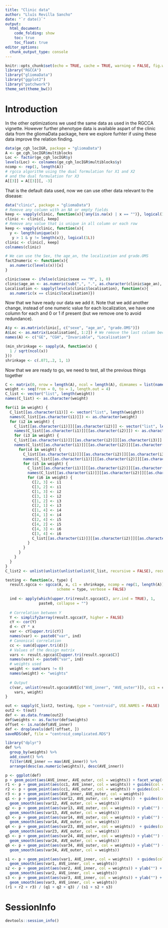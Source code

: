```yaml
---
title: "Clinic data"
author: "Lluís Revilla Sancho"
date: "`r date()`"
output:
  html_document:
    code_folding: show
    toc: true
    toc_float: true
editor_options: 
  chunk_output_type: console
---
```


```r
knitr::opts_chunk$set(echo = TRUE, cache = TRUE, warning = FALSE, fig.width = 120, fig.height = 50, collapse = TRUE)
library("RGCCA")
library("gliomaData")
library("ggplot2")
library("patchwork")
theme_set(theme_bw())
```

# Introduction

In the other optimizations we used the same data as used in the RGCCA vignette. 
However further phenotype data is available aspart of the clinic data from the 
gliomaData package, here we explore furhter if using these data improve the 
relation finding.

```r
data(ge_cgh_locIGR, package = "gliomaData")
A <- ge_cgh_locIGR$multiblocks
Loc <- factor(ge_cgh_locIGR$y)
levels(Loc) <- colnames(ge_cgh_locIGR$multiblocks$y)
ncomp <- rep(1, length(A))
# rgcca algorithm using the dual formulation for X1 and X2 
# and the dual formulation for X3
A[[3]] = A[[3]][, -3]
```
That is the default data used, now  we can use other data relevant to the 
disease:

```r
data("clinic", package = "gliomaData")
# Remove any column with an NA or empty fields
keep <- vapply(clinic, function(x){!any(is.na(x) | x == "")}, logical(1L))
clinic <- clinic[, keep]
# Remove any value that is unique in all column or each row
keep <- vapply(clinic, function(x){
  y <- length(unique(x))
   y > 1 & y != length(x)}, logical(1L))
clinic <- clinic[, keep]
colnames(clinic)

# We can use the Sex, the age_an, the localization and grade.OMS
fact2numeric <- function(x){
  as.numeric(levels(x))[x]
}

clinic$sexe <- ifelse(clinic$sexe == "M", 1, 0)
clinic$age_an <- as.numeric(sub(",", ".", as.character(clinic$age_an), fixed = TRUE))
Localisation <- sapply(levels(clinic$localisation), function(x){
  as.numeric(x == clinic$localisation)})
```
Now that we have ready our data we add it. Note that we add another change, instead of one numeric value for each localization, we have one column for each and 0 or 1 if present (but we remove one to avoid redundance).
```r
A$y <- as.matrix(clinic[, c("sexe", "age_an", "grade.OMS")])
A$Loc <- as.matrix(Localisation[, 1:2]) # We remove the last column because it is redudant
names(A) <- c("GE", "CGH", "Invariable", "Localisation")
```



```r
(min_shrinkage <- sapply(A, function(x) {
  1 / sqrt(ncol(x))
}))
shrinkage <- c(.071,.2, 1, 1)
```

Now that we are ready to go, we need to test, all the previous things together

```r
C <- matrix(0, nrow = length(A), ncol = length(A), dimnames = list(names(A), names(A)))
weight <- seq(from = 0, to = 1, length.out = 4)
C_list <- vector("list", length(weight))
names(C_list) <- as.character(weight)

for(i1 in weight) {
  C_list[[as.character(i1)]] <- vector("list", length(weight))
  names(C_list[[as.character(i1)]]) <- as.character(weight)
  for (i2 in weight) {
    C_list[[as.character(i1)]][[as.character(i2)]] <- vector("list", length(weight))
    names(C_list[[as.character(i1)]][[as.character(i2)]]) <- as.character(weight)
    for (i3 in weight) {
    C_list[[as.character(i1)]][[as.character(i2)]][[as.character(i3)]] <- vector("list", length(weight))
    names(C_list[[as.character(i1)]][[as.character(i2)]][[as.character(i3)]]) <- as.character(weight)
      for(i4 in weight) {
        C_list[[as.character(i1)]][[as.character(i2)]][[as.character(i3)]][[as.character(i4)]] <- vector("list", length(weight))
        names(C_list[[as.character(i1)]][[as.character(i2)]][[as.character(i3)]][[as.character(i4)]]) <- as.character(weight)
        for (i5 in weight) {
          C_list[[as.character(i1)]][[as.character(i2)]][[as.character(i3)]][[as.character(i4)]][[as.character(i5)]] <- vector("list", length(weight))
          names(C_list[[as.character(i1)]][[as.character(i2)]][[as.character(i3)]][[as.character(i4)]][[as.character(i5)]]) <- as.character(weight)
          for (i6 in weight) {
            C[2, 3] <- i1
            C[3, 2] <- i1
            C[1, 3] <- i2
            C[3, 1] <- i2
            C[1, 2] <- i3
            C[2, 1] <- i3
            C[1, 4] <- i4
            C[4, 1] <- i4
            C[2, 4] <- i5
            C[4, 2] <- i5
            C[4, 3] <- i6
            C[3, 4] <- i6
            C_list[[as.character(i1)]][[as.character(i2)]][[as.character(i3)]][[as.character(i4)]][[as.character(i5)]] <- C
          }
        }
      }
    }
  }
}
C_list2 <- unlist(unlist(unlist(unlist(C_list, recursive = FALSE), recursive = FALSE), recursive = FALSE), recursive = FALSE)
```



```r
testing <- function(x, type) {
  result.sgcca <- sgcca(A, x, c1 = shrinkage, ncomp = rep(1, length(A)), 
                       scheme = type, verbose = FALSE)
  
  ind <- apply(which(upper.tri(result.sgcca$C), arr.ind = TRUE), 1, 
               paste0, collapse = "")
  
  # Correlation between Y
  Y <- simplify2array(result.sgcca$Y, higher = FALSE)
  cY <- cor(Y)
  d <- cY * x
  var <- cY[upper.tri(cY)]
  names(var) <- paste0("var", ind)
  # Canonical correlation
  cc <- sum(d[upper.tri(d)])
  # Values of the design matrix
  vars <- result.sgcca$C[upper.tri(result.sgcca$C)]
  names(vars) <- paste0("var", ind)
  # weights used
  weight <- sum(vars != 0)
  names(weight) <- "weights"
  
  # Output
  c(var, unlist(result.sgcca$AVE[c("AVE_inner", "AVE_outer")]), cc1 = cc, 
    vars, weight)
}
```

```r
out <- sapply(C_list2, testing, type = "centroid", USE.NAMES = FALSE)
out2 <- t(out)
def <- as.data.frame(out2)
def$weights <- as.factor(def$weights)
offset <- is.na(def$AVE_inner)
def <- droplevels(def[!offset, ])
saveRDS(def, file = "centroid_complicated.RDS")
```

```r
library("dplyr")
def %>% 
  group_by(weights) %>% 
  add_count() %>% 
  filter(AVE_inner == max(AVE_inner)) %>% 
  arrange(desc(as.numeric(weights)), desc(AVE_inner))
```


```r
p <- ggplot(def)
p + geom_point(aes(AVE_inner, AVE_outer, col = weights)) + facet_wrap(~weights)
r1 <- p + geom_point(aes(cc1, AVE_inner, col = weights)) + guides(col = FALSE)
r2 <- p + geom_point(aes(cc1, AVE_outer, col = weights)) + guides(col = FALSE)
r3 <- p + geom_point(aes(AVE_inner, AVE_outer, col = weights))
q1 <- p + geom_point(aes(var12, AVE_outer, col = weights))  + guides(col = FALSE) +
  geom_smooth(aes(var12, AVE_outer, col = weights))
q2 <- p + geom_point(aes(var13, AVE_outer, col = weights)) + ylab("") + guides(col = FALSE) +
  geom_smooth(aes(var13, AVE_outer, col = weights))
q3 <- p + geom_point(aes(var14, AVE_outer, col = weights)) + ylab("") + guides(col = FALSE) +
  geom_smooth(aes(var14, AVE_outer, col = weights))
q4 <- p + geom_point(aes(var23, AVE_outer, col = weights))  + guides(col = FALSE) +
  geom_smooth(aes(var23, AVE_outer, col = weights))
q5 <- p + geom_point(aes(var24, AVE_outer, col = weights)) + ylab("") + guides(col = FALSE) +
  geom_smooth(aes(var24, AVE_outer, col = weights))
q6 <- p + geom_point(aes(var34, AVE_outer, col = weights)) + ylab("") + guides(col = FALSE) +
  geom_smooth(aes(var34, AVE_outer, col = weights))

s1 <- p + geom_point(aes(var1, AVE_inner, col = weights))  + guides(col = FALSE) +
  geom_smooth(aes(var1, AVE_inner, col = weights))
s2 <- p + geom_point(aes(var2, AVE_inner, col = weights)) + ylab("") + guides(col = FALSE) +
  geom_smooth(aes(var2, AVE_inner, col = weights))
s3 <- p + geom_point(aes(var3, AVE_inner, col = weights)) + ylab("") + guides(col = FALSE) +
  geom_smooth(aes(var3, AVE_inner, col = weights))
(r1 + r2 + r3) / (q1 + q2 + q3) / (s1 + s2 + s3)
```

# SessionInfo {-}

```r
devtools::session_info()
```

